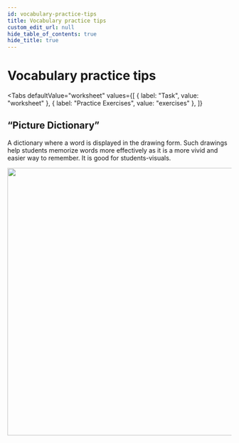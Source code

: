 ```yaml
---
id: vocabulary-practice-tips
title: Vocabulary practice tips
custom_edit_url: null
hide_table_of_contents: true
hide_title: true
---
```



<Theme theAlkalineEarthElements />

# Vocabulary practice tips

<Tabs
  defaultValue="worksheet"
  values={[
    { label: "Task", value: "worksheet" },
    { label: "Practice Exercises", value: "exercises" },
  ]}
>

<TabItem value="worksheet">

## “Picture Dictionary”

A  dictionary  where a  word  is  displayed in the drawing form. Such  drawings  help students  memorize words more effectively as it is a more vivid and  easier  way  to remember. It is good for students-visuals.

<img src={dictionary} width="600" />

</TabItem>

<TabItem value="exercises">
  <Frame src="https://learningapps.org/watch?v=pvbw06nrn21" height="480px" />
</TabItem>

</Tabs>

